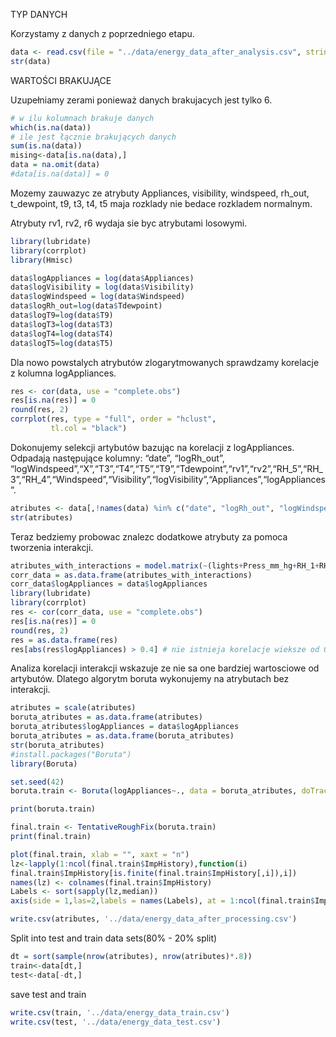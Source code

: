 
TYP DANYCH

Korzystamy z danych z poprzedniego etapu.

```r
data <- read.csv(file = "../data/energy_data_after_analysis.csv", stringsAsFactors = FALSE)
str(data)
```

WARTOŚCI BRAKUJĄCE

Uzupełniamy zerami ponieważ danych brakujacych jest tylko 6.

```r
# w ilu kolumnach brakuje danych
which(is.na(data))
# ile jest łącznie brakujących danych
sum(is.na(data))
mising<-data[is.na(data),]
data = na.omit(data)
#data[is.na(data)] = 0
```

Mozemy zauwazyc ze atrybuty Appliances, visibility, windspeed, rh_out, t_dewpoint, t9, t3, t4, t5 maja rozklady nie bedace rozkladem normalnym.

Atrybuty rv1, rv2, r6 wydaja sie byc atrybutami losowymi.

```r
library(lubridate)
library(corrplot)
library(Hmisc)

data$logAppliances = log(data$Appliances)
data$logVisibility = log(data$Visibility)
data$logWindspeed = log(data$Windspeed)
data$logRh_out=log(data$Tdewpoint)
data$logT9=log(data$T9)
data$logT3=log(data$T3)
data$logT4=log(data$T4)
data$logT5=log(data$T5)

```

Dla nowo powstalych atrybutów zlogarytmowanych sprawdzamy korelacje z kolumna logAppliances.


```r

res <- cor(data, use = "complete.obs")
res[is.na(res)] = 0
round(res, 2)
corrplot(res, type = "full", order = "hclust",
         tl.col = "black")

```

Dokonujemy selekcji artybutów bazując na korelacji z logAppliances.
Odpadają następujące kolumny: "date", "logRh_out", "logWindspeed","X","T3","T4","T5","T9","Tdewpoint","rv1","rv2","RH_5","RH_3","RH_4","Windspeed","Visibility","logVisibility","Appliances","logAppliances".

```r


atributes <- data[,!names(data) %in% c("date", "logRh_out", "logWindspeed","X","T3","T4","T5","T9","Tdewpoint","rv1","rv2","RH_5","RH_3","RH_4","Windspeed","Visibility","logVisibility","Appliances","logAppliances")]
str(atributes)
```

Teraz bedziemy probowac znalezc dodatkowe atrybuty za pomoca tworzenia interakcji.

```r

atributes_with_interactions = model.matrix(~(lights+Press_mm_hg+RH_1+RH_2+RH_6+RH_7+RH_8+RH_9+RH_out+T_out+T1+T2+T6+T7+T8+hour+time_of_day+logT9+logT3+logT4+logT5)^2,atributes)
corr_data = as.data.frame(atributes_with_interactions)
corr_data$logAppliances = data$logAppliances
library(lubridate)
library(corrplot)
res <- cor(corr_data, use = "complete.obs")
res[is.na(res)] = 0
round(res, 2)
res = as.data.frame(res)
res[abs(res$logAppliances) > 0.4] # nie istnieja korelacje wieksze od 0.4,
```


Analiza korelacji interakcji wskazuje ze nie sa one bardziej wartosciowe od artybutów. Dlatego algorytm boruta wykonujemy na atrybutach bez interakcji.

```r
atributes = scale(atributes)
boruta_atributes = as.data.frame(atributes)
boruta_atributes$logAppliances = data$logAppliances
boruta_atributes = as.data.frame(boruta_atributes)
str(boruta_atributes)
#install.packages("Boruta")
library(Boruta)

set.seed(42)
boruta.train <- Boruta(logAppliances~., data = boruta_atributes, doTrace = 2)

print(boruta.train)

final.train <- TentativeRoughFix(boruta.train)
print(final.train)

plot(final.train, xlab = "", xaxt = "n")
lz<-lapply(1:ncol(final.train$ImpHistory),function(i)
final.train$ImpHistory[is.finite(final.train$ImpHistory[,i]),i])
names(lz) <- colnames(final.train$ImpHistory)
Labels <- sort(sapply(lz,median))
axis(side = 1,las=2,labels = names(Labels), at = 1:ncol(final.train$ImpHistory), cex.axis = 0.7)
```


```r
write.csv(atributes, '../data/energy_data_after_processing.csv')
```

Split into test and train data sets(80% - 20% split)

```r
dt = sort(sample(nrow(atributes), nrow(atributes)*.8))
train<-data[dt,]
test<-data[-dt,]
```

save test and train

```r
write.csv(train, '../data/energy_data_train.csv')
write.csv(test, '../data/energy_data_test.csv')
```

